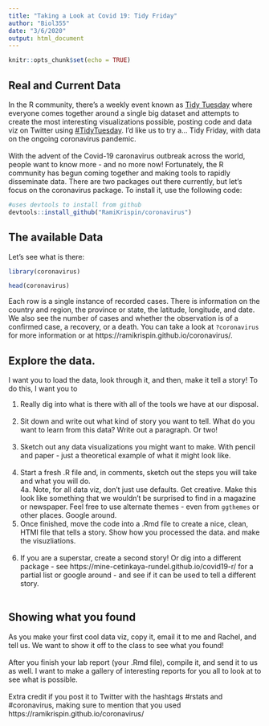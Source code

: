 ```yaml
---
title: "Taking a Look at Covid 19: Tidy Friday"
author: "Biol355"
date: "3/6/2020"
output: html_document
---
```


```r
knitr::opts_chunk$set(echo = TRUE)
```

## Real and Current Data

In the R community, there's a weekly event known as [Tidy Tuesday](https://github.com/rfordatascience/tidytuesday) where everyone comes together around a single big dataset and attempts to create the most interesting visualizations possible, posting code and data viz on Twitter using [#TidyTuesday](https://twitter.com/search?q=%23tidytuesday&src=typed_query&f=live). I'd like us to try a... Tidy Friday, with data on the ongoing coronavirus pandemic.  
\
With the advent of the Covid-19 caronavirus outbreak across the world, people want to know more - and no more now!  Fortunately, the R community has begun coming together and making tools to rapidly disseminate data. There are two packages out there currently, but let's focus on the coronavirus package. To install it, use the following code:

```r
#uses devtools to install from github
devtools::install_github("RamiKrispin/coronavirus")
```

## The available Data

Let's see what is there:

```r
library(coronavirus)

head(coronavirus)
```

Each row is a single instance of recorded cases. There is information on the country and region, the province or state, the latitude, longitude, and date. We also see the number of cases and whether the observation is of a confirmed case, a recovery, or a death. You can take a look at `?coronavirus` for more information or at https://ramikrispin.github.io/coronavirus/.

## Explore the data.

I want you to load the data, look through it, and then, make it tell a story! To do this, I want you to

1. Really dig into what is there with all of the tools we have at our disposal.  
\
2. Sit down and write out what kind of story you want to tell. What do you want to learn from this data? Write out a paragraph. Or two!  
\
3. Sketch out any data visualizations you might want to make. With pencil and paper - just a theoretical example of what it might look like.  
\
4. Start a fresh .R file and, in comments, sketch out the steps you will take and what you will do.  
      4a. Note, for all data viz, don't just use defaults. Get creative. Make this look like something that we wouldn't be surprised to find in a magazine or newspaper. Feel free to use alternate themes - even from `ggthemes` or other places. Google around.
\
5. Once finished, move the code into a .Rmd file to create a nice, clean, HTMl file that tells a story. Show how you processed the data. and make the visuzliations.  
\
6. If you are a superstar, create a second story! Or dig into a different package - see https://mine-cetinkaya-rundel.github.io/covid19-r/ for a partial list or google around - and see if it can be used to tell a different story.  
\

## Showing what you found

As you make your first cool data viz, copy it, email it to me and Rachel, and tell us. We want to show it off to the class to see what you found!  
\
After you finish your lab report (your .Rmd file), compile it, and send it to us as well. I want to make a gallery of interesting reports for you all to look at to see what is possible.  
\
Extra credit if you post it to Twitter with the hashtags #rstats and #coronavirus, making sure to mention that you used https://ramikrispin.github.io/coronavirus/